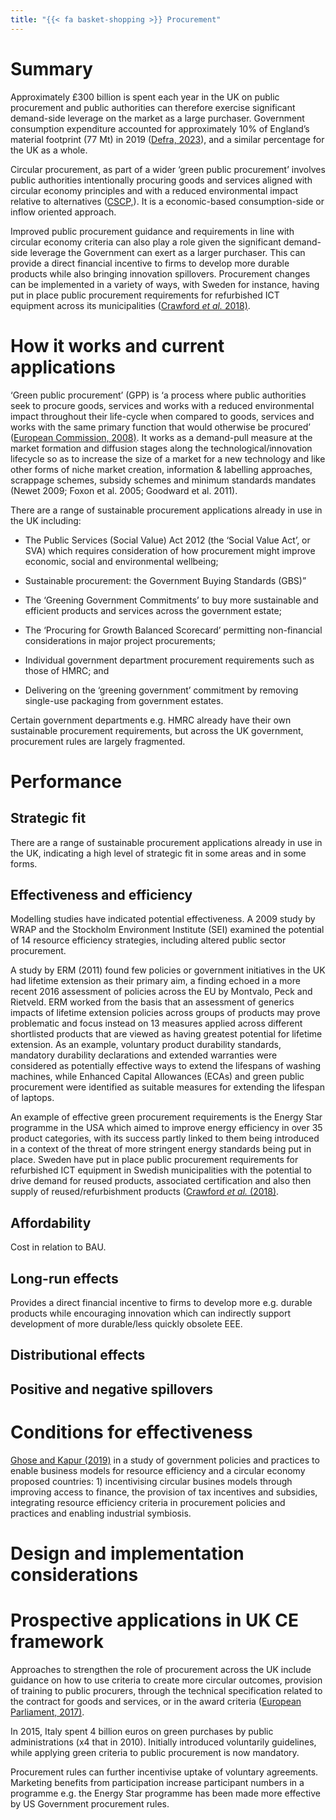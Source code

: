 ```yaml
---
title: "{{< fa basket-shopping >}} Procurement"
---
```


# Summary

::: {.callout-note collapse="false" appearance="simple" icon="false"}
Approximately £300 billion is spent each year in the UK on public procurement and public authorities can therefore exercise significant demand-side leverage on the market as a large purchaser. Government consumption expenditure accounted for approximately 10% of England's material footprint (77 Mt) in 2019 ([Defra, 2023](https://www.gov.uk/government/statistics/englands-material-footprint/englands-material-footprint#footprint-by-end-use)), and a similar percentage for the UK as a whole.

Circular procurement, as part of a wider 'green public procurement' involves public authorities intentionally procuring goods and services aligned with circular economy principles and with a reduced environmental impact relative to alternatives ([CSCP,](https://www.cscp.org/circular-procurement/#:~:text=Put%20simply%2C%20circular%20procurement%20is,strategy%20of%20a%20particular%20organisation.)). It is a economic-based consumption-side or inflow oriented approach.

Improved public procurement guidance and requirements in line with circular economy criteria can also play a role given the significant demand-side leverage the Government can exert as a larger purchaser. This can provide a direct financial incentive to firms to develop more durable products while also bringing innovation spillovers. Procurement changes can be implemented in a variety of ways, with Sweden for instance, having put in place public procurement requirements for refurbished ICT equipment across its municipalities ([Crawford *et al.* 2018)](https://www.sciencedirect.com/science/article/pii/S2212827118304979).
:::

# How it works and current applications

'Green public procurement' (GPP) is 'a process where public authorities seek to procure goods, services and works with a reduced environmental impact throughout their life-cycle when compared to goods, services and works with the same primary function that would otherwise be procured' ([European Commission, 2008)](https://eur-lex.europa.eu/legal-content/EN/TXT/?uri=CELEX:52008DC0400). It works as a demand-pull measure at the market formation and diffusion stages along the technological/innovation lifecycle so as to increase the size of a market for a new technology and like other forms of niche market creation, information & labelling approaches, scrappage schemes, subsidy schemes and minimum standards mandates (Newet 2009; Foxon et al. 2005; Goodward et al. 2011).

There are a range of sustainable procurement applications already in use in the UK including:

-   The Public Services (Social Value) Act 2012 (the 'Social Value Act', or SVA) which requires consideration of how procurement might improve economic, social and environmental wellbeing;

-   Sustainable procurement: the Government Buying Standards (GBS)"

-   The 'Greening Government Commitments' to buy more sustainable and efficient products and services across the government estate;

-   The 'Procuring for Growth Balanced Scorecard' permitting non-financial considerations in major project procurements;

-   Individual government department procurement requirements such as those of HMRC; and

-   Delivering on the 'greening government' commitment by removing single-use packaging from government estates.

Certain government departments e.g. HMRC already have their own sustainable procurement requirements, but across the UK government, procurement rules are largely fragmented.

# Performance

## Strategic fit

There are a range of sustainable procurement applications already in use in the UK, indicating a high level of strategic fit in some areas and in some forms.

## Effectiveness and efficiency

Modelling studies have indicated potential effectiveness. A 2009 study by WRAP and the Stockholm Environment Institute (SEI) examined the potential of 14 resource efficiency strategies, including altered public sector procurement.

A study by ERM (2011) found few policies or government initiatives in the UK had lifetime extension as their primary aim, a finding echoed in a more recent 2016 assessment of policies across the EU by Montvalo, Peck and Rietveld. ERM worked from the basis that an assessment of generics impacts of lifetime extension policies across groups of products may prove problematic and focus instead on 13 measures applied across different shortlisted products that are viewed as having greatest potential for lifetime extension. As an example, voluntary product durability standards, mandatory durability declarations and extended warranties were considered as potentially effective ways to extend the lifespans of washing machines, while Enhanced Capital Allowances (ECAs) and green public procurement were identified as suitable measures for extending the lifespan of laptops.

An example of effective green procurement requirements is the Energy Star programme in the USA which aimed to improve energy efficiency in over 35 product categories, with its success partly linked to them being introduced in a context of the threat of more stringent energy standards being put in place. Sweden have put in place public procurement requirements for refurbished ICT equipment in Swedish municipalities with the potential to drive demand for reused products, associated certification and also then supply of reused/refurbishment products ([Crawford *et al.* (2018)](https://www.sciencedirect.com/science/article/pii/S2212827118304979).

## Affordability

Cost in relation to BAU.

## Long-run effects

Provides a direct financial incentive to firms to develop more e.g. durable products while encouraging innovation which can indirectly support development of more durable/less quickly obsolete EEE.

## Distributional effects

## Positive and negative spillovers

# Conditions for effectiveness

[Ghose and Kapur (2019)](https://t20japan.org/wp-content/uploads/2019/03/t20-japan-tf3-7-business-models-efficiency-circular-economy.pdf) in a study of government policies and practices to enable business models for resource efficiency and a circular economy proposed countries: 1) incentivising circular busines models through improving access to finance, the provision of tax incentives and subsidies, integrating resource efficiency criteria in procurement policies and practices and enabling industrial symbiosis.

# Design and implementation considerations

# Prospective applications in UK CE framework

Approaches to strengthen the role of procurement across the UK include guidance on how to use criteria to create more circular outcomes, provision of training to public procurers, through the technical specification related to the contract for goods and services, or in the award criteria ([European Parliament, 2017)](http://www.europarl.europa.eu/RegData/etudes/STUD/2017/602065/IPOL_STU(2017)602065_EN.pdf).

In 2015, Italy spent 4 billion euros on green purchases by public administrations (x4 that in 2010). Initially introduced voluntarily guidelines, while applying green criteria to public procurement is now mandatory.

Procurement rules can further incentivise uptake of voluntary agreements. Marketing benefits from participation increase participant numbers in a programme e.g. the Energy Star programme has been made more effective by US Government procurement rules.
